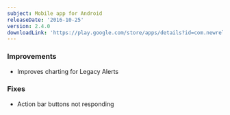 ```yaml
---
subject: Mobile app for Android
releaseDate: '2016-10-25'
version: 2.4.0
downloadLink: 'https://play.google.com/store/apps/details?id=com.newrelic.rpm&hl=en'
---
```


### Improvements

* Improves charting for Legacy Alerts

### Fixes

* Action bar buttons not responding
